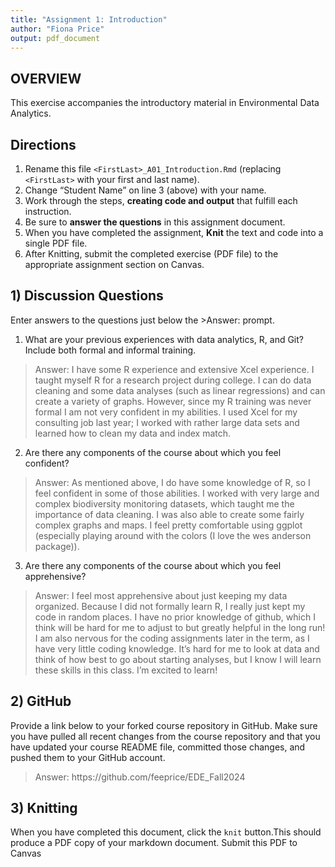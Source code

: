 ```yaml
---
title: "Assignment 1: Introduction"
author: "Fiona Price"
output: pdf_document
---
```


## OVERVIEW

This exercise accompanies the introductory material in Environmental Data Analytics. 

## Directions
1.  Rename this file `<FirstLast>_A01_Introduction.Rmd` (replacing `<FirstLast>` with your first and last name).
2.  Change "Student Name" on line 3 (above) with your name.
3.  Work through the steps, **creating code and output** that fulfill each instruction.
4.  Be sure to **answer the questions** in this assignment document.
5.  When you have completed the assignment, **Knit** the text and code into a single PDF file.
6.  After Knitting, submit the completed exercise (PDF file) to the appropriate assignment section on Canvas.


## 1) Discussion Questions
Enter answers to the questions just below the >Answer: prompt.

1. What are your previous experiences with data analytics, R, and Git? Include both formal and informal training.

> Answer: I have some R experience and extensive Xcel experience. I taught myself R for a research project during college. I can do data cleaning and some data analyses (such as linear regressions) and can create a variety of graphs. However, since my R training was never formal I am not very confident in my abilities. I used Xcel for my consulting job last year; I worked with rather large data sets and learned how to clean my data and index match. 

2. Are there any components of the course about which you feel confident?

> Answer: As mentioned above, I do have some knowledge of R, so I feel confident in some of those abilities. I worked with very large and complex biodiversity monitoring datasets, which taught me the importance of data cleaning. I was also able to create some fairly complex graphs and maps. I feel pretty comfortable using ggplot (especially playing around with the colors (I love the wes anderson package)).

3. Are there any components of the course about which you feel apprehensive?

> Answer: I feel most apprehensive about just keeping my data organized. Because I did not formally learn R, I really just kept my code in random places. I have no prior knowledge of github, which I think will be hard for me to adjust to but greatly helpful in the long run! I am also nervous for the coding assignments later in the term, as I have very little coding knowledge. It's hard for me to look at data and think of how best to go about starting analyses, but I know I will learn these skills in this class. I'm excited to learn!

## 2) GitHub

Provide a link below to your forked course repository in GitHub. Make sure you have pulled all recent changes from the course repository and that you have updated your course README file, committed those changes, and pushed them to your GitHub account.

> Answer: https://github.com/feeprice/EDE_Fall2024

## 3) Knitting
When you have completed this document, click the `knit` button.This should produce a PDF copy of your markdown document. Submit this PDF to Canvas 
